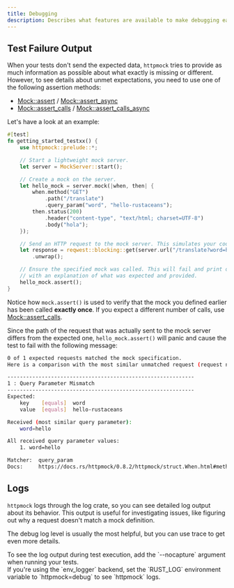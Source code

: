 ```yaml
---
title: Debugging
description: Describes what features are available to make debugging easier.
---
```


## Test Failure Output

When your tests don't send the expected data, `httpmock` tries to provide as much information as possible about what
exactly is missing or different. However, to see details about unmet expectations, you need to use one of the
following assertion methods:

- [Mock::assert](https://docs.rs/httpmock/latest/httpmock/struct.Mock.html#method.assert) / [Mock::assert_async](https://docs.rs/httpmock/latest/httpmock/struct.Mock.html#method.assert_async)
- [Mock::assert_calls](https://docs.rs/httpmock/latest/httpmock/struct.Mock.html#method.assert_calls) / [Mock::assert_calls_async](https://docs.rs/httpmock/latest/httpmock/struct.Mock.html#method.assert_calls_async)

Let's have a look at an example:
```rust
#[test]
fn getting_started_testxx() {
    use httpmock::prelude::*;

    // Start a lightweight mock server.
    let server = MockServer::start();

    // Create a mock on the server.
    let hello_mock = server.mock(|when, then| {
        when.method("GET")
            .path("/translate")
            .query_param("word", "hello-rustaceans");
        then.status(200)
            .header("content-type", "text/html; charset=UTF-8")
            .body("hola");
    });

    // Send an HTTP request to the mock server. This simulates your code.
    let response = reqwest::blocking::get(server.url("/translate?word=hello"))
        .unwrap();

    // Ensure the specified mock was called. This will fail and print output
    // with an explanation of what was expected and provided.
    hello_mock.assert();
}
```

Notice how `mock.assert()` is used to verify that the mock you defined earlier has been called **exactly once**.
If you expect a different number of calls, use [Mock::assert_calls](https://docs.rs/httpmock/latest/httpmock/struct.Mock.html#method.assert_calls).

Since the path of the request that was actually sent to the mock server differs from the expected one,
`hello_mock.assert()` will panic and cause the test to fail with the following message:

```bash
0 of 1 expected requests matched the mock specification.
Here is a comparison with the most similar unmatched request (request number 1):

------------------------------------------------------------
1 : Query Parameter Mismatch
------------------------------------------------------------
Expected:
    key    [equals]  word
    value  [equals]  hello-rustaceans

Received (most similar query parameter):
    word=hello

All received query parameter values:
    1. word=hello

Matcher:  query_param
Docs:     https://docs.rs/httpmock/0.8.2/httpmock/struct.When.html#method.query_param
```

## Logs

`httpmock` logs through the log crate, so you can see detailed log output about its behavior.
This output is useful for investigating issues, like figuring out why a request doesn't match a mock definition.

The debug log level is usually the most helpful, but you can use trace to get even more details.

<Aside type="note" title="Note">
    To see the log output during test execution, add the `--nocapture` argument when running your tests.
</Aside>

<Aside type="note" title="Note">
    If you're using the `env_logger` backend, set the `RUST_LOG` environment variable to `httpmock=debug`
    to see `httpmock` logs.
</Aside>
